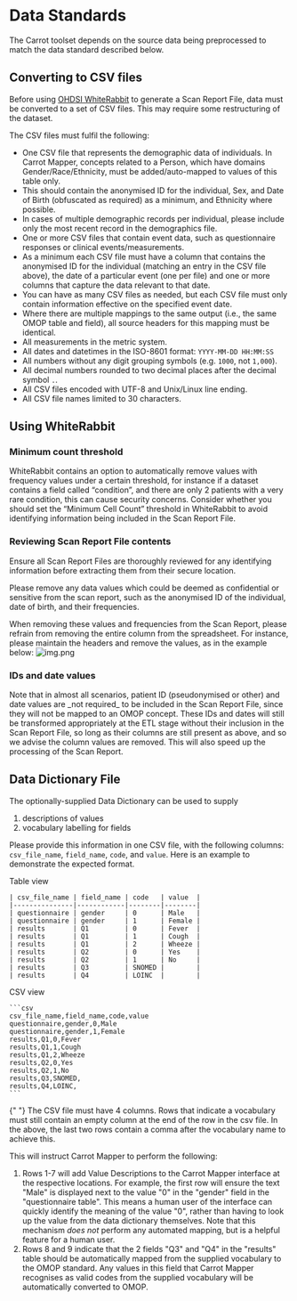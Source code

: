 
# Data Standards

The Carrot toolset depends on the source data being preprocessed to match the data standard described below. 

## Converting to CSV files

Before using [OHDSI WhiteRabbit](https://www.ohdsi.org/analytic-tools/whiterabbit-for-etl-design/) to generate a Scan Report File, data must be converted to a set of CSV files.
This may require some restructuring of the dataset.

The CSV files must fulfil the following:

- One CSV file that represents the demographic data of individuals. In Carrot Mapper, concepts related to a Person, which have domains Gender/Race/Ethnicity, must be added/auto-mapped to values of this table only.  
- This should contain the anonymised ID for the individual, Sex, and Date of Birth (obfuscated as required) as a minimum, and Ethnicity where possible. 
- In cases of multiple demographic records per individual, please include only the most recent record in the demographics file.
- One or more CSV files that contain event data, such as questionnaire responses or clinical events/measurements. 
- As a minimum each CSV file must have a column that contains the anonymised ID for the individual (matching an entry in the CSV file above), the date of a particular event (one per file) and one or more columns that capture the data relevant to that date. 
- You can have as many CSV files as needed, but each CSV file must only contain information effective on the specified event date.
- Where there are multiple mappings to the same output (i.e., the same OMOP table and field), all source headers for this mapping must be identical.
- All measurements in the metric system.
- All dates and datetimes in the ISO-8601 format: `YYYY-MM-DD HH:MM:SS`
- All numbers without any digit grouping symbols (e.g. `1000`, not `1,000`).
- All decimal numbers rounded to two decimal places after the decimal symbol `.`.
- All CSV files encoded with UTF-8 and Unix/Linux line ending.
- All CSV file names limited to 30 characters.

## Using WhiteRabbit

### Minimum count threshold

WhiteRabbit contains an option to automatically remove values with frequency values under a certain threshold,
for instance if a dataset contains a field called “condition”, and there are only 2 patients with a very rare condition,
this can cause security concerns.
Consider whether you should set the “Minimum Cell Count” threshold in WhiteRabbit to avoid identifying information
being included in the Scan Report File.

### Reviewing Scan Report File contents

<Callout type="warning">
  Ensure all Scan Report Files are thoroughly reviewed for any identifying
  information before extracting them from their secure location.
</Callout>

Please remove any data values which could be deemed as confidential or sensitive from the scan report,
such as the anonymised ID of the individual, date of birth, and their frequencies.

When removing these values and frequencies from the Scan Report, please refrain from removing the entire
column from the spreadsheet. For instance, please maintain the headers and remove the values, as in the example below:
![img.png](/docs/truncating_columns.png)

### IDs and date values

<Callout>
  Note that in almost all scenarios, patient ID (pseudonymised or other) and
  date values are _not required_ to be included in the Scan Report File, since
  they will not be mapped to an OMOP concept. These IDs and dates will still be
  transformed appropriately at the ETL stage without their inclusion in the Scan
  Report File, so long as their columns are still present as above, and so we
  advise the column values are removed. This will also speed up the processing
  of the Scan Report.
</Callout>

## Data Dictionary File

The optionally-supplied Data Dictionary can be used to supply

1. descriptions of values
2. vocabulary labelling for fields

Please provide this information in one CSV file, with the following columns:
`csv_file_name`, `field_name`, `code`, and `value`.
Here is an example to demonstrate the expected format.

<Callout type="info">Table view</Callout>

    | csv_file_name | field_name | code   | value  |
    |---------------|------------|--------|--------|
    | questionnaire | gender     | 0      | Male   |
    | questionnaire | gender     | 1      | Female |
    | results       | Q1         | 0      | Fever  |
    | results       | Q1         | 1      | Cough  |
    | results       | Q1         | 2      | Wheeze |
    | results       | Q2         | 0      | Yes    |
    | results       | Q2         | 1      | No     |
    | results       | Q3         | SNOMED |        |
    | results       | Q4         | LOINC  |        |

<Callout type="info">CSV view</Callout>

    ```csv
    csv_file_name,field_name,code,value
    questionnaire,gender,0,Male
    questionnaire,gender,1,Female
    results,Q1,0,Fever
    results,Q1,1,Cough
    results,Q1,2,Wheeze
    results,Q2,0,Yes
    results,Q2,1,No
    results,Q3,SNOMED,
    results,Q4,LOINC,
    ```

<Callout>
  {" "}
  The CSV file must have 4 columns. Rows that indicate a vocabulary must still contain
  an empty column at the end of the row in the csv file. In the above, the last two
  rows contain a comma after the vocabulary name to achieve this.
</Callout>

This will instruct Carrot Mapper to perform the following:

1. Rows 1-7 will add Value Descriptions to the Carrot Mapper interface at the respective locations.
   For example, the first row will ensure the text "Male" is displayed next to the value "0" in the "gender" field in the
   "questionnaire table". This means a human user of the interface can quickly identify the meaning of the value "0",
   rather than having to look up the value from the data dictionary themselves. Note that this mechanism _does not_ perform any
   automated mapping, but is a helpful feature for a human user.
2. Rows 8 and 9 indicate that the 2 fields "Q3" and "Q4" in the "results" table should be automatically mapped
   from the supplied vocabulary to the OMOP standard. Any values in this field that Carrot Mapper recognises as valid
   codes from the supplied vocabulary will be automatically converted to OMOP.
